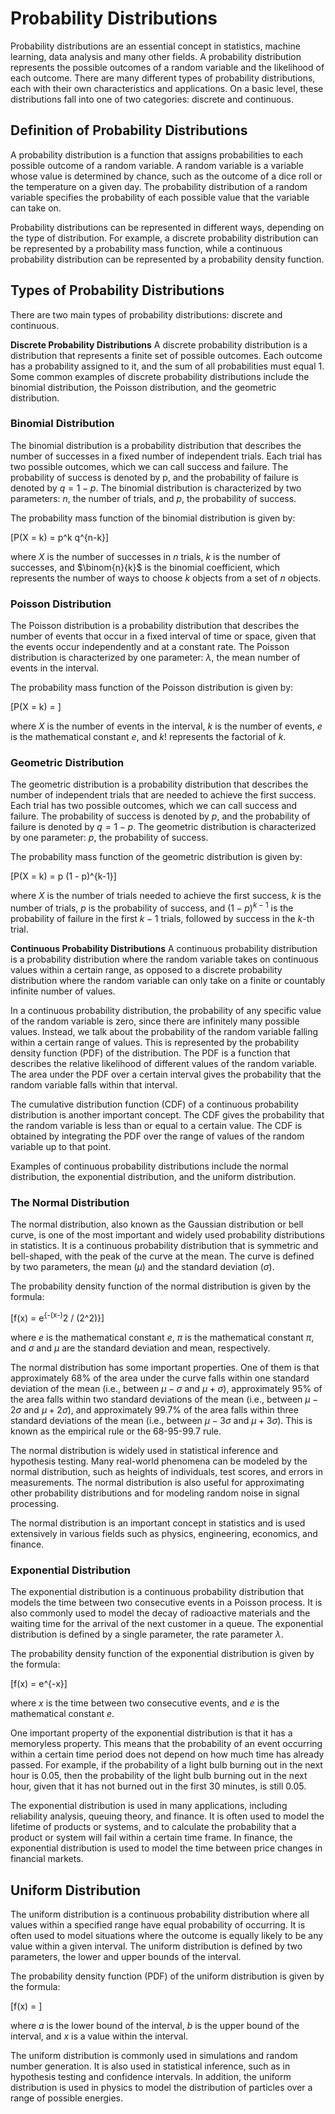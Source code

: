 # Probability Distributions


Probability distributions are an essential concept in statistics, machine learning, data analysis and many other fields. A probability distribution represents the possible outcomes of a random variable and the likelihood of each outcome. There are many different types of probability distributions, each with their own characteristics and applications. On a basic level, these distributions fall into one of two categories:  discrete and continuous.

##  Definition of Probability Distributions

A probability distribution is a function that assigns probabilities to each possible outcome of a random variable. A random variable is a variable whose value is determined by chance, such as the outcome of a dice roll or the temperature on a given day. The probability distribution of a random variable specifies the probability of each possible value that the variable can take on.


Probability distributions can be represented in different ways, depending on the type of distribution. For example, a discrete probability distribution can be represented by a probability mass function, while a continuous probability distribution can be represented by a probability density function.

##  Types of Probability Distributions


There are two main types of probability distributions: discrete and continuous.

__Discrete Probability Distributions__
A discrete probability distribution is a distribution that represents a finite set of possible outcomes. Each outcome has a probability assigned to it, and the sum of all probabilities must equal 1. Some common examples of discrete probability distributions include the binomial distribution, the Poisson distribution, and the geometric distribution.

###  Binomial Distribution

The binomial distribution is a probability distribution that describes the number of successes in a fixed number of independent trials. Each trial has two possible outcomes, which we can call success and failure. The probability of success is denoted by p, and the probability of failure is denoted by $q = 1 - p$. The binomial distribution is characterized by two parameters: $n$, the number of trials, and $p$, the probability of success.

The probability mass function of the binomial distribution is given by:

\[P(X = k) = \binom{n}{k} p^k \times q^{n-k}\]

where $X$ is the number of successes in $n$ trials, $k$ is the number of successes, and $\binom{n}{k}$ is the binomial coefficient, which represents the number of ways to choose $k$ objects from a set of $n$ objects.

###  Poisson Distribution

The Poisson distribution is a probability distribution that describes the number of events that occur in a fixed interval of time or space, given that the events occur independently and at a constant rate. The Poisson distribution is characterized by one parameter: $\lambda$, the mean number of events in the interval.

The probability mass function of the Poisson distribution is given by:

\[P(X = k) = \dfrac{e^{-\lambda} \times \lambda^k}{k!}\]

where $X$ is the number of events in the interval, $k$ is the number of events, $e$ is the mathematical constant $e$, and $k!$ represents the factorial of $k$.


###  Geometric Distribution


The geometric distribution is a probability distribution that describes the number of independent trials that are needed to achieve the first success. Each trial has two possible outcomes, which we can call success and failure. The probability of success is denoted by $p$, and the probability of failure is denoted by $q = 1 - p$. The geometric distribution is characterized by one parameter: $p$, the probability of success.

The probability mass function of the geometric distribution is given by:

\[P(X = k) = p \times (1 - p)^{k-1}\]

where $X$ is the number of trials needed to achieve the first success, $k$ is the number of trials, $p$ is the probability of success, and $(1 - p)^{k-1}$ is the probability of failure in the first $k-1$ trials, followed by success in the $k$-th trial.

__Continuous Probability Distributions__
A continuous probability distribution is a probability distribution where the random variable takes on continuous values within a certain range, as opposed to a discrete probability distribution where the random variable can only take on a finite or countably infinite number of values.

In a continuous probability distribution, the probability of any specific value of the random variable is zero, since there are infinitely many possible values. Instead, we talk about the probability of the random variable falling within a certain range of values. This is represented by the probability density function (PDF) of the distribution. The PDF is a function that describes the relative likelihood of different values of the random variable. The area under the PDF over a certain interval gives the probability that the random variable falls within that interval.

The cumulative distribution function (CDF) of a continuous probability distribution is another important concept. The CDF gives the probability that the random variable is less than or equal to a certain value. The CDF is obtained by integrating the PDF over the range of values of the random variable up to that point.

Examples of continuous probability distributions include the normal distribution, the exponential distribution, and the uniform distribution. 

###  The Normal Distribution

The normal distribution, also known as the Gaussian distribution or bell curve, is one of the most important and widely used probability distributions in statistics. It is a continuous probability distribution that is symmetric and bell-shaped, with the peak of the curve at the mean. The curve is defined by two parameters, the mean ($\mu$) and the standard deviation ($\sigma$).

The probability density function of the normal distribution is given by the formula:

\[f(x) = \dfrac{1}{\sigma * \sqrt{2\pi}} \times e^{-(x-\mu)^2 / (2\sigma^2)}\]

where $e$ is the mathematical constant $e$, $\pi$ is the mathematical constant $\pi$, and $\sigma$ and $\mu$ are the standard deviation and mean, respectively.

The normal distribution has some important properties. One of them is that approximately 68% of the area under the curve falls within one standard deviation of the mean (i.e., between $\mu - \sigma$ and $\mu + \sigma$), approximately 95% of the area falls within two standard deviations of the mean (i.e., between $\mu - 2\sigma$ and $\mu + 2\sigma$), and approximately 99.7% of the area falls within three standard deviations of the mean (i.e., between $\mu - 3\sigma$ and $\mu + 3\sigma$). This is known as the empirical rule or the 68-95-99.7 rule.

The normal distribution is widely used in statistical inference and hypothesis testing. Many real-world phenomena can be modeled by the normal distribution, such as heights of individuals, test scores, and errors in measurements. The normal distribution is also useful for approximating other probability distributions and for modeling random noise in signal processing.

The normal distribution is an important concept in statistics and is used extensively in various fields such as physics, engineering, economics, and finance.

###  Exponential Distribution


The exponential distribution is a continuous probability distribution that models the time between two consecutive events in a Poisson process. It is also commonly used to model the decay of radioactive materials and the waiting time for the arrival of the next customer in a queue. The exponential distribution is defined by a single parameter, the rate parameter $\lambda$.

The probability density function of the exponential distribution is given by the formula:

\[f(x) = \lambda e^{-\lambda x}\]

where $x$ is the time between two consecutive events, and $e$ is the mathematical constant $e$.


One important property of the exponential distribution is that it has a memoryless property. This means that the probability of an event occurring within a certain time period does not depend on how much time has already passed. For example, if the probability of a light bulb burning out in the next hour is 0.05, then the probability of the light bulb burning out in the next hour, given that it has not burned out in the first 30 minutes, is still 0.05.

The exponential distribution is used in many applications, including reliability analysis, queuing theory, and finance. It is often used to model the lifetime of products or systems, and to calculate the probability that a product or system will fail within a certain time frame. In finance, the exponential distribution is used to model the time between price changes in financial markets.


##  Uniform Distribution

The uniform distribution is a continuous probability distribution where all values within a specified range have equal probability of occurring. It is often used to model situations where the outcome is equally likely to be any value within a given interval. The uniform distribution is defined by two parameters, the lower and upper bounds of the interval.

The probability density function (PDF) of the uniform distribution is given by the formula:

\[f(x) = \dfrac{1}{b-a}\]

where $a$ is the lower bound of the interval, $b$ is the upper bound of the interval, and $x$ is a value within the interval.


The uniform distribution is commonly used in simulations and random number generation. It is also used in statistical inference, such as in hypothesis testing and confidence intervals. In addition, the uniform distribution is used in physics to model the distribution of particles over a range of possible energies.

